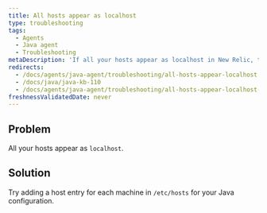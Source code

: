 ```yaml
---
title: All hosts appear as localhost
type: troubleshooting
tags:
  - Agents
  - Java agent
  - Troubleshooting
metaDescription: 'If all your hosts appear as localhost in New Relic, try adding a host entry for each machine in /etc/hosts for your Java configuration.'
redirects:
  - /docs/agents/java-agent/troubleshooting/all-hosts-appear-localhost
  - /docs/java/java-kb-110
  - /docs/agents/java-agent/troubleshooting/all-hosts-appear-localhost-java
freshnessValidatedDate: never
---
```


## Problem

All your hosts appear as `localhost`.

## Solution

Try adding a host entry for each machine in `/etc/hosts` for your Java configuration.
